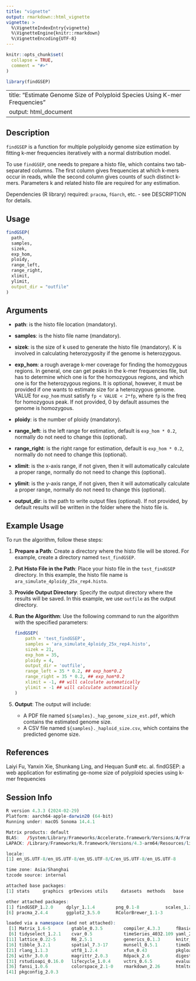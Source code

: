 ```yaml
---
title: "vignette"
output: rmarkdown::html_vignette
vignette: >
  %\VignetteIndexEntry{vignette}
  %\VignetteEngine{knitr::rmarkdown}
  %\VignetteEncoding{UTF-8}
---
```


```r
knitr::opts_chunk$set(
  collapse = TRUE,
  comment = "#>"
)
```

```r
library(findGSEP)
```
---
title: "Estimate Genome Size of Polyploid Species Using K-mer Frequencies"
output: html_document
---


## Description

`findGSEP` is a function for multiple polyploidy genome size estimation by fitting k-mer frequencies iteratively with a normal distribution model.

To use `findGSEP`, one needs to prepare a histo file, which contains two tab-separated columns. The first column gives frequencies at which k-mers occur in reads, while the second column gives counts of such distinct k-mers. Parameters k and related histo file are required for any estimation.

Dependencies (R library) required: `pracma`, `fGarch`, etc. - see DESCRIPTION for details.

## Usage

```r
findGSEP(
  path,
  samples,
  sizek,
  exp_hom,
  ploidy,
  range_left,
  range_right,
  xlimit,
  ylimit,
  output_dir = "outfile"
)
```

## Arguments

- **path**: is the histo file location (mandatory).

- **samples**: is the histo file name (mandatory).

- **sizek**: is the size of k used to generate the histo file (mandatory). K is involved in calculating heterozygosity if the genome is heterozygous.

- **exp_hom**: a rough average k-mer coverage for finding the homozygous regions. In general, one can get peaks in the k-mer frequencies file, but has to determine which one is for the homozygous regions, and which one is for the heterozygous regions. It is optional, however, it must be provided if one wants to estimate size for a heterozygous genome. VALUE for `exp_hom` must satisfy `fp < VALUE < 2*fp`, where `fp` is the freq for homozygous peak. If not provided, 0 by default assumes the genome is homozygous.

- **ploidy**: is the number of ploidy (mandatory).

- **range_left**: is the left range for estimation, default is `exp_hom * 0.2`, normally do not need to change this (optional).

- **range_right**: is the right range for estimation, default is `exp_hom * 0.2`, normally do not need to change this (optional).

- **xlimit**: is the x-axis range, if not given, then it will automatically calculate a proper range, normally do not need to change this (optional).

- **ylimit**: is the y-axis range, if not given, then it will automatically calculate a proper range, normally do not need to change this (optional).

- **output_dir**: is the path to write output files (optional). If not provided, by default results will be written in the folder where the histo file is.


## Example Usage

To run the algorithm, follow these steps:

1. **Prepare a Path**: Create a directory where the histo file will be stored. For example, create a directory named `test_findGSEP`.

2. **Put Histo File in the Path**: Place your histo file in the `test_findGSEP` directory. In this example, the histo file name is `ara_simulate_4ploidy_25x_rep4.histo`.

3. **Provide Output Directory**: Specify the output directory where the results will be saved. In this example, we use `outfile` as the output directory.

4. **Run the Algorithm**: Use the following command to run the algorithm with the specified parameters:

    ```r
    findGSEP(
        path = 'test_findGSEP',
        samples = 'ara_simulate_4ploidy_25x_rep4.histo',
        sizek = 21,
        exp_hom = 35,
        ploidy = 4,
        output_dir = 'outfile',
        range_left = 35 * 0.2, ## exp_hom*0.2
        range_right = 35 * 0.2, ## exp_hom*0.2
        xlimit = -1, ## will calculate automatically
        ylimit = -1 ## will calculate automatically
    )
    ```

5. **Output**: The output will include:
    - A PDF file named `${samples}._hap_genome_size_est.pdf`, which contains the estimated genome size.
    - A CSV file named `${samples}._haploid_size.csv`, which contains the predicted genome size.

## References

Laiyi Fu, Yanxin Xie, Shunkang Ling, and Hequan Sun# etc. al. findGSEP: a web application for estimating ge-nome size of polyploid species using k-mer frequencies

## Session Info

```r
R version 4.3.3 (2024-02-29)
Platform: aarch64-apple-darwin20 (64-bit)
Running under: macOS Sonoma 14.4.1

Matrix products: default
BLAS:   /System/Library/Frameworks/Accelerate.framework/Versions/A/Frameworks/vecLib.framework/Versions/A/libBLAS.dylib 
LAPACK: /Library/Frameworks/R.framework/Versions/4.3-arm64/Resources/lib/libRlapack.dylib;  LAPACK version 3.11.0

locale:
[1] en_US.UTF-8/en_US.UTF-8/en_US.UTF-8/C/en_US.UTF-8/en_US.UTF-8

time zone: Asia/Shanghai
tzcode source: internal

attached base packages:
[1] stats     graphics  grDevices utils     datasets  methods   base     

other attached packages:
[1] findGSEP_1.2.0     dplyr_1.1.4        png_0.1-8          scales_1.3.0       fGarch_4033.92    
[6] pracma_2.4.4       ggplot2_3.5.0      RColorBrewer_1.1-3

loaded via a namespace (and not attached):
 [1] Matrix_1.6-5        gtable_0.3.5        compiler_4.3.3      fBasics_4032.96     gbutils_0.5        
 [6] tidyselect_1.2.1    cvar_0.5            timeSeries_4032.109 yaml_2.3.8          fastmap_1.1.1      
[11] lattice_0.22-5      R6_2.5.1            generics_0.1.3      knitr_1.45          rbibutils_2.2.16   
[16] tibble_3.2.1        spatial_7.3-17      munsell_0.5.1       timeDate_4032.109   pillar_1.9.0       
[21] rlang_1.1.3         utf8_1.2.4          xfun_0.43           pkgload_1.3.4       cli_3.6.2          
[26] withr_3.0.0         magrittr_2.0.3      Rdpack_2.6          digest_0.6.35       grid_4.3.3         
[31] rstudioapi_0.16.0   lifecycle_1.0.4     vctrs_0.6.5         evaluate_0.23       glue_1.7.0         
[36] fansi_1.0.6         colorspace_2.1-0    rmarkdown_2.26      htmltools_0.5.8.1   tools_4.3.3        
[41] pkgconfig_2.0.3
```

